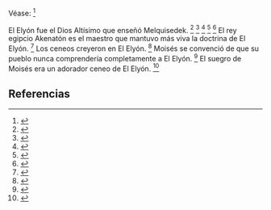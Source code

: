 Véase: <ref>{{lib|LU|96|7|2}}</ref> 

El Elyón fue el Dios Altísimo que enseñó Melquisedek. <ref>{{lib|LU|93|2|1,3}}</ref> <ref>{{lib|LU|93|3|2}}</ref> <ref>{{lib|LU|93|4|2}}</ref> <ref>{{lib|LU|96|1|4,12}}</ref> <ref>{{lib|LU|142|3|4}}</ref> El rey egipcio Akenatón es el maestro que mantuvo más viva la doctrina de El Elyón. <ref>{{lib|LU|95|5|2}}</ref> Los ceneos creyeron en El Elyón. <ref>{{lib|LU|96|1|12}}</ref> Moisés se convenció de que su pueblo nunca comprendería completamente a El Elyón. <ref>{{lib|LU|96|4|3}}</ref> El suegro de Moisés era un adorador ceneo de El Elyón. <ref>{{lib|LU|96|4|2}}</ref> 

== Referencias ==
<references />
